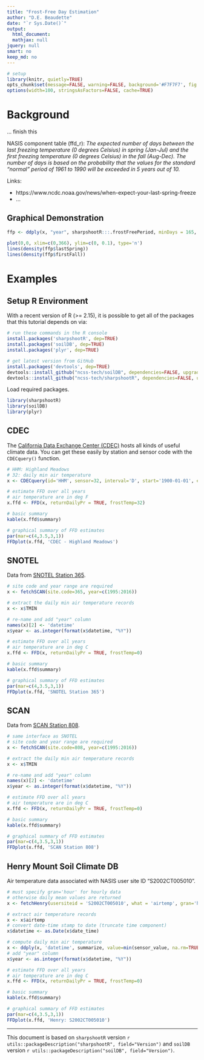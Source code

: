 ```yaml
---
title: "Frost-Free Day Estimation"
author: "D.E. Beaudette"
date: "`r Sys.Date()`"
output:
  html_document:
  mathjax: null
jquery: null
smart: no
keep_md: no
---
```

  
```r
# setup
library(knitr, quietly=TRUE)
opts_chunk$set(message=FALSE, warning=FALSE, background='#F7F7F7', fig.align='center', fig.retina=2, dev='png', tidy=FALSE, verbose=FALSE)
options(width=100, stringsAsFactors=FALSE, cache=TRUE)
```


# Background

... finish this

NASIS component table (ffd_r):
  <i>The expected number of days between the last freezing temperature (0 degrees Celsius) in spring (Jan-Jul) and the first freezing temperature (0 degrees Celsius) in the fall (Aug-Dec). The number of days is based on the probability that the values for the standard "normal" period of 1961 to 1990 will be exceeded in 5 years out of 10.</i>

Links:
 
 * https://www.ncdc.noaa.gov/news/when-expect-your-last-spring-freeze
 * ...


## Graphical Demonstration

```r
ffp <- ddply(x, "year", sharpshootR:::.frostFreePeriod, minDays = 165, frostTemp=32)

plot(0,0, xlim=c(0,366), ylim=c(0, 0.1), type='n')
lines(density(ffp$lastSpring))
lines(density(ffp$firstFall))
```



# Examples


## Setup R Environment
With a recent version of R (>= 2.15), it is possible to get all of the packages that this tutorial depends on via:
```r
# run these commands in the R console
install.packages('sharpshootR', dep=TRUE)
install.packages('soilDB', dep=TRUE)
install.packages('plyr', dep=TRUE)

# get latest version from GitHub
install.packages('devtools', dep=TRUE)
devtools::install_github("ncss-tech/soilDB", dependencies=FALSE, upgrade_dependencies=FALSE)
devtools::install_github("ncss-tech/sharpshootR", dependencies=FALSE, upgrade_dependencies=FALSE)
```


Load required packages.
```r
library(sharpshootR)
library(soilDB)
library(plyr)
```


## CDEC
The [California Data Exchange Center (CDEC)](https://cdec.water.ca.gov/) hosts all kinds of useful climate data. You can get these easily by station and sensor code with the `CDECquery()` function.
```r
# HHM: Highland Meadows
# 32: daily min air temperature
x <- CDECquery(id='HHM', sensor=32, interval='D', start='1900-01-01', end='2016-12-31')

# estimate FFD over all years
# air temperature are in deg F
x.ffd <- FFD(x, returnDailyPr = TRUE, frostTemp=32)

# basic summary
kable(x.ffd$summary)

# graphical summary of FFD estimates
par(mar=c(4,3.5,3,1))
FFDplot(x.ffd, 'CDEC - Highland Meadows')
```


## SNOTEL
Data from [SNOTEL Station 365](https://wcc.sc.egov.usda.gov/nwcc/site?sitenum=365).
```r
# site code and year range are required
x <- fetchSCAN(site.code=365, year=c(1995:2016))

# extract the daily min air temperature records
x <- x$TMIN

# re-name and add "year" column
names(x)[2] <- 'datetime'
x$year <- as.integer(format(x$datetime, "%Y"))

# estimate FFD over all years
# air temperature are in deg C
x.ffd <- FFD(x, returnDailyPr = TRUE, frostTemp=0)

# basic summary
kable(x.ffd$summary)

# graphical summary of FFD estimates
par(mar=c(4,3.5,3,1))
FFDplot(x.ffd, 'SNOTEL Station 365')
```


## SCAN
Data from [SCAN Station 808](https://wcc.sc.egov.usda.gov/nwcc/site?sitenum=808).
```r
# same interface as SNOTEL
# site code and year range are required
x <- fetchSCAN(site.code=808, year=c(1995:2016))

# extract the daily min air temperature records
x <- x$TMIN

# re-name and add "year" column
names(x)[2] <- 'datetime'
x$year <- as.integer(format(x$datetime, "%Y"))

# estimate FFD over all years
# air temperature are in deg C
x.ffd <- FFD(x, returnDailyPr = TRUE, frostTemp=0)

# basic summary
kable(x.ffd$summary)

# graphical summary of FFD estimates
par(mar=c(4,3.5,3,1))
FFDplot(x.ffd, 'SCAN Station 808')
```


## Henry Mount Soil Climate DB
Air temperature data associated with NASIS user site ID "S2002CT005010".
```r
# must specify gran='hour' for hourly data
# otherwise daily mean values are returned
x <- fetchHenry(usersiteid = 'S2002CT005010', what = 'airtemp', gran='hour')

# extract air temperature records
x <- x$airtemp
# convert date-time stamp to date (truncate time component)
x$datetime <- as.Date(x$date_time)

# compute daily min air temperature
x <- ddply(x, 'datetime', summarize, value=min(sensor_value, na.rm=TRUE))
# add "year" column
x$year <- as.integer(format(x$datetime, "%Y"))

# estimate FFD over all years
# air temperature are in deg C
x.ffd <- FFD(x, returnDailyPr = TRUE, frostTemp=0)

# basic summary
kable(x.ffd$summary)

# graphical summary of FFD estimates
par(mar=c(4,3.5,3,1))
FFDplot(x.ffd, 'Henry: S2002CT005010')
```



----------------------------
This document is based on `sharpshootR` version `r utils::packageDescription("sharpshootR", field="Version")` and `soilDB` version `r utils::packageDescription("soilDB", field="Version")`.


